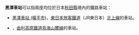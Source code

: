{{noteTA|T=zh-tw:黑澤車站;zh-hk:黑澤站;zh-cn:黑泽站;|1=zh-tw:黑澤車站;zh-hk:黑澤站;zh-cn:黑泽站;}}
'''黑澤車站'''可以指兩座均位於日本[[秋田縣|秋田縣]]境內的鐵路車站：
* [[黑澤車站_(橫手市)|黑澤車站 (橫手市)]]，[[東日本旅客鐵道|東日本旅客鐵道]]（JR東日本）[[北上線|北上線]]的車站。
* {{lj|黑澤車站 (由利本莊市)|黒沢駅 (秋田県由利本荘市)}}，[[由利高原鐵道|由利高原鐵道]][[鳥海山麓線|鳥海山麓線]]的車站。
{{disambig|cat=四字車站名消歧義}}